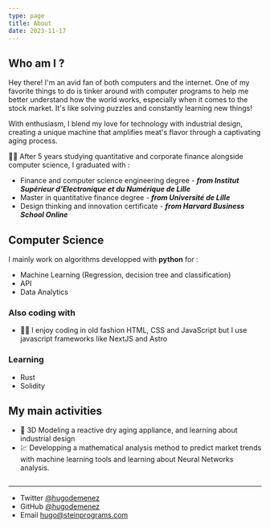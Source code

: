 ```yaml
---
type: page
title: About
date: 2023-11-17
---
```


## Who am I ?

Hey there! 
I'm an avid fan of both computers and the internet. 
One of my favorite things to do is tinker around with computer programs to help me better understand how the world works, especially when it comes to the stock market.
It's like solving puzzles and constantly learning new things!

With enthusiasm, I blend my love for technology with industrial design, creating a unique machine that amplifies meat's flavor through a captivating aging process.

:man_student: After 5 years studying quantitative and corporate finance alongside computer science, I graduated with :
* Finance and computer science engineering degree - ***from Institut Supérieur d'Electronique et du Numérique de Lille***
* Master in quantitative finance degree - ***from Université de Lille***
* Design thinking and innovation certificate - ***from Harvard Business School Online***

## Computer Science

I mainly work on algorithms developped with **python** for :

* Machine Learning (Regression, decision tree and classification)
* API
* Data Analytics

### Also coding with

* :man_technologist: I enjoy coding in old fashion HTML, CSS and JavaScript but I use javascript frameworks like NextJS and Astro

### Learning

* Rust
* Solidity

## My main activities

* :rocket: 3D Modeling a reactive dry aging appliance, and learning about industrial design
* :chart: Developping a mathematical analysis method to predict market trends with machine learning tools and learning about Neural Networks analysis.


<Image
  src="/images/trading-algorithm.png"
  alt=""
  width={1125}
  height={750}
  priority
  className="next-image"
/>

---

- Twitter [@hugodemenez](https://twitter.com/hugodemenez)
- GitHub [@hugodemenez](https://github.com/hugodemenez)
- Email hugo@steinprograms.com
